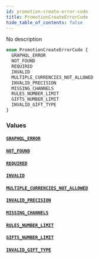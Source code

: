 ```yaml
---
id: promotion-create-error-code
title: PromotionCreateErrorCode
hide_table_of_contents: false
---
```


No description

```graphql
enum PromotionCreateErrorCode {
  GRAPHQL_ERROR
  NOT_FOUND
  REQUIRED
  INVALID
  MULTIPLE_CURRENCIES_NOT_ALLOWED
  INVALID_PRECISION
  MISSING_CHANNELS
  RULES_NUMBER_LIMIT
  GIFTS_NUMBER_LIMIT
  INVALID_GIFT_TYPE
}
```

### Values

#### [`GRAPHQL_ERROR`](#)

#### [`NOT_FOUND`](#)

#### [`REQUIRED`](#)

#### [`INVALID`](#)

#### [`MULTIPLE_CURRENCIES_NOT_ALLOWED`](#)

#### [`INVALID_PRECISION`](#)

#### [`MISSING_CHANNELS`](#)

#### [`RULES_NUMBER_LIMIT`](#)

#### [`GIFTS_NUMBER_LIMIT`](#)

#### [`INVALID_GIFT_TYPE`](#)

